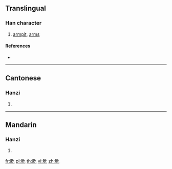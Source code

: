 {{character info/new}}
{{also|胳}}
==Translingual==

===Han character===
{{Han char|rn=130|rad=肉|as=03|sn=7|four=78217|canj=BON}}

# [[armpit]], [[arms]]

====References====
* {{Han ref|kx=0973.170|dkj=29254|dj=1425.110|hdz=32045.100|uh=8090|ud=32912|bh=CB76|bd=52086}}

----

==Cantonese==

===Hanzi===
{{yue-hanzi|jyut=gat1|y=gat1}}

# {{defn|lang=yue|sort=肉03}}

----

==Mandarin==

===Hanzi===
{{cmn-hanzi|pin=[[gē]] ([[ge1]])|wg=ko<sup>1</sup>}}

# {{defn|lang=cmn|sort=肉03}}

[[fr:肐]]
[[pl:肐]]
[[th:肐]]
[[vi:肐]]
[[zh:肐]]